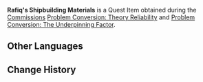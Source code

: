 {{Item Infobox
|id           = 101961
|image        = Item Sturdy Plank.png
|type         = Quest Items
|description  = Shipbuilding materials Rafiq bought. You've heard that these have cost him a fortune...
|source1      = [[Problem Conversion: Theory Reliability]]
|source2      = [[Problem Conversion: The Underpinning Factor]]
}}
'''Rafiq's Shipbuilding Materials''' is a Quest Item obtained during the [[Commission]]s [[Problem Conversion: Theory Reliability]] and [[Problem Conversion: The Underpinning Factor]].

==Other Languages==
{{Other Languages
|default_hidden = 1
|en      = Rafiq's Shipbuilding Materials
|zhs     = 拉菲克的造船材料
|zhs_rm  = Lāfēikè de Zàochuán Cáiliào
|zht     = 拉菲克的造船材料
|zht_rm  = Lāfēikè de Zàochuán Cáiliào
|ja      = ラフィクの造船材料
|ja_rm   = Rafiku no Zousen Zairyou
|ko      = 라픽의 배 제작 재료
|ko_rm   = Rapik-ui Bae Jejak Jaeryo
|es      = Materiales de construcción de Rafiq
|fr      = Matériaux de construction navale de Rafiq
|ru      = Судостроительные материалы Рафика
|th      = วัสดุสร้างเรือของ Rafiq
|th_rm   = 
|vi      = Nguyên Liệu Đóng Thuyền Của Rafiq
|de      = Rafiqs Material zum Bootsbau
|id      = Bahan Pembuatan Kapal Milik Rafiq
|pt      = Material de Construção de Barco do Rafiq
|tr      = Rafiq'in Gemi İnşaatı Malzemeleri
|it      = Materiali da costruzione navale di Rafiq
}}

==Change History==
{{Change History|3.0}}
